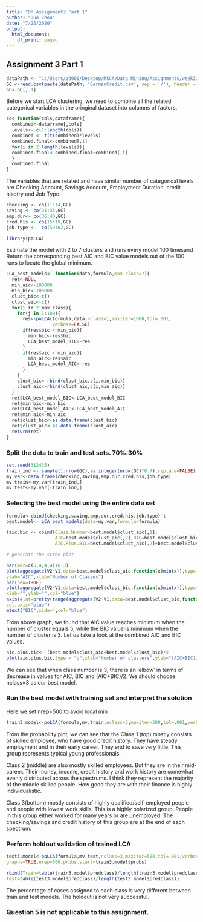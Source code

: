 ---
title: "DM Assignment3 Part 1"
author: "Duo Zhou"
date: "7/25/2020"
output:
  html_document:
    df_print: paged
---
## Assignment 3 Part 1
```{r}
dataPath <- "C:/Users/zd000/Desktop/MSCA/Data Mining/Assignments/week3/"
GC <-read.csv(paste(dataPath, 'GermanCredit.csv', sep = '/'), header = TRUE)
GC<-GC[,-1]
```


Before we start LCA clustering, we need to combine all the related categorical variables in the oringinal dataset into columns of factors. 
```{r}

co<-function(cols,dataframe){
  combined<-dataframe[,cols]
  levels<- c(1:length(cols))
  combined <- t(t(combined)*levels)
  combined.final<-combined[,1]
  for(i in 2:length(levels)){
  combined.final<-combined.final+combined[,i]
  } 
  combined.final
}


```

The variables that are related and have similar number of categorical levels are Checking Account, Savings Account, Employment Duration, credit hisotry and Job Type

```{r}
checking <- co(11:14,GC)
saving <- co(31:35,GC)
emp.dur<- co(36:40,GC)
cred.his <- co(15:19,GC)
job.type <-  co(59:62,GC)
```


```{r,warning=FALSE}
library(poLCA)
```


Estimate the model with 2 to 7 clusters and runs every model 100 timesand 
Return the corresponding best AIC and BIC value models out of the 100 runs to locate the global minimum.

```{r}

LCA_best_models<- function(data,formula,max.class=7){
  ret<-NULL
  min_aic<-100000
  min_bic<-100000
  clust_bic<-c()
  clust_aic<-c()
  for(i in 2:max.class){
    for(j in 1:100){
      res<-poLCA(formula,data,nclass=i,maxiter=1000,tol=.001,
                 verbose=FALSE)
      if(res$bic < min_bic){
        min_bic<-res$bic
        LCA_best_model_BIC<-res
      }
      if(res$aic < min_aic){
        min_aic<-res$aic
        LCA_best_model_AIC<-res
      }
    }
    clust_bic<-rbind(clust_bic,c(i,min_bic))
    clust_aic<-rbind(clust_aic,c(i,min_aic))
  }
  ret$LCA_best_model_BIC<-LCA_best_model_BIC
  ret$min_bic<-min_bic
  ret$LCA_best_model_AIC<-LCA_best_model_AIC
  ret$min_aic<-min_aic
  ret$clust_bic<-as.data.frame(clust_bic)
  ret$clust_aic<-as.data.frame(clust_aic)
  return(ret)
}

```

### Split the data to train and test sets. 70%:30%
```{r}
set.seed(312435)
train_ind <- sample(1:nrow(GC),as.integer(nrow(GC)*0.7),replace=FALSE)
my.var<-data.frame(checking,saving,emp.dur,cred.his,job.type)
mv.train<-my.var[train_ind,]
mv.test<-my.var[-train_ind,]

```

### Selecting the best model using the entire data set

```{r}

formula<-cbind(checking,saving,emp.dur,cred.his,job.type)~1
best.model<- LCA_best_models(data=my.var,formula=formula)

(aic.bic <- cbind(Class.Number=best.model$clust_aic[,1],
                  AIC=best.model$clust_aic[,2],BIC=best.model$clust_bic[,2],
                  AIC.Plus.BIC=best.model$clust_aic[,2]+best.model$clust_bic[,2]))

# generate the scree plot

par(mar=c(5,4,4,4)+0.3)
plot(aggregate(V2~V1,data=best.model$clust_aic,function(x)min(x)),type="b",col="red",
ylab="AIC",xlab="Number of Classes")
par(new=TRUE)
plot(aggregate(V2~V1,data=best.model$clust_bic,function(x)min(x)),type="b",axes=FALSE,
xlab="",ylab="",col="blue")
axis(4,at=pretty(range(aggregate(V2~V1,data=best.model$clust_bic,function(x)min(x))[,2])),
col.axis="blue")
mtext("BIC",side=4,col="blue")

```

From above graph, we found that AIC value reaches minimum when the number of cluster equals 5, while the BIC value is minimum when the number of cluster is 3. Let us take a look at the combined AIC and BIC values. 
```{r}
aic.plus.bic<- (best.model$clust_aic+best.model$clust_bic)/2
plot(aic.plus.bic,type = "o",xlab="Number of clusters",ylab="(AIC+BIC)/2 value",col="red")
```

We can see that when class number is 3, there is an 'elbow' in terms of decrease in values for AIC, BIC and (AIC+BIC)/2. We should choose nclass=3 as our best model.

### Run the best model with training set and interpret the solution

Here we set nrep=500 to avoid local min
```{r}
train3.model<-poLCA(formula,mv.train,nclass=3,maxiter=500,tol=.001,verbose=FALSE,graphs=TRUE,nrep=1000)

```


From the probability plot, we can see that the Class 1 (top) mostly consists of skilled employee, who have good credit history. They have steady employment and in their early career. They end to save very little. This group represents typical young professionals.

Class 2 (middle) are also mostly skilled employees. But they are in their mid-career. Their money, income, credit history and work history are somewhat evenly distributed across the spectrums. I think they represent the majority of the middle skilled people. How good they are with their finance is highly individualistic.  

Class 3(bottom) mostly consists of highly qualified/self-employed people and people with lowest work skills. This is a highly polarized group. People in this group either worked for many years or are unemployed. The checking/savings and credit history of this group are at the end of each spectrum.



### Perform holdout validation of trained LCA
```{r}
test3.model<-poLCA(formula,mv.test,nclass=3,maxiter=500,tol=.001,verbose=FALSE,
graphs=TRUE,nrep=500,probs.start=train3.model$probs)
```

```{r}
rbind(Train=table(train3.model$predclass)/length(train3.model$predclass),
Test=table(test3.model$predclass)/length(test3.model$predclass))
```

The percentage of cases assigned to each class is very different between train and test models. The holdout is not very successful.

### Question 5 is not applicable to this assignment.



